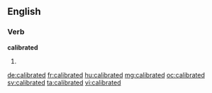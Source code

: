 ==English==

===Verb===
'''calibrated'''

# {{past of|calibrate}}

[[de:calibrated]]
[[fr:calibrated]]
[[hu:calibrated]]
[[mg:calibrated]]
[[oc:calibrated]]
[[sv:calibrated]]
[[ta:calibrated]]
[[vi:calibrated]]
